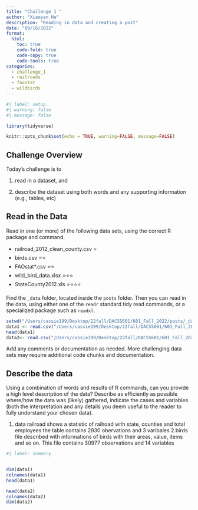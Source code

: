 ```yaml
---
title: "Challenge 1 "
author: "Xiaoyan Hu"
description: "Reading in data and creating a post"
date: "09/16/2022"
format:
  html:
    toc: true
    code-fold: true
    code-copy: true
    code-tools: true
categories:
  - challenge_1
  - railroads
  - faostat
  - wildbirds
---
```


```r
#| label: setup
#| warning: false
#| message: false

library(tidyverse)

knitr::opts_chunk$set(echo = TRUE, warning=FALSE, message=FALSE)
```

## Challenge Overview

Today's challenge is to

1)  read in a dataset, and

2)  describe the dataset using both words and any supporting information (e.g., tables, etc)

## Read in the Data

Read in one (or more) of the following data sets, using the correct R package and command.

-   railroad_2012_clean_county.csv ⭐
-   birds.csv ⭐⭐
-   FAOstat\*.csv ⭐⭐
-   wild_bird_data.xlsx ⭐⭐⭐
-   StateCounty2012.xls ⭐⭐⭐⭐

Find the `_data` folder, located inside the `posts` folder. Then you can read in the data, using either one of the `readr` standard tidy read commands, or a specialized package such as `readxl`.

```r
setwd("/Users/cassie199/Desktop/22fall/DACSS601/601_Fall_2022/posts/_data")
data1 <- read.csv("/Users/cassie199/Desktop/22fall/DACSS601/601_Fall_2022/posts/_data/railroad_2012_clean_county.csv")
head(data1)
data2<- read.csv("/Users/cassie199/Desktop/22fall/DACSS601/601_Fall_2022/posts/_data/birds.csv")

```

Add any comments or documentation as needed. More challenging data sets may require additional code chunks and documentation.

## Describe the data

Using a combination of words and results of R commands, can you provide a high level description of the data? Describe as efficiently as possible where/how the data was (likely) gathered, indicate the cases and variables (both the interpretation and any details you deem useful to the reader to fully understand your chosen data).

1. data railroad shows a statistic of railroad with state, counties and total employees
 the table contains 2930 obervations and 3 varibales
2.birds file described with informations of birds with their areas, value, items and so on. This file contains 30977 observations and 14 variables

```r
#| label: summary


dim(data1)
colnames(data1)
head(data1)

head(data2)
colnames(data2)
dim(data2)

```
